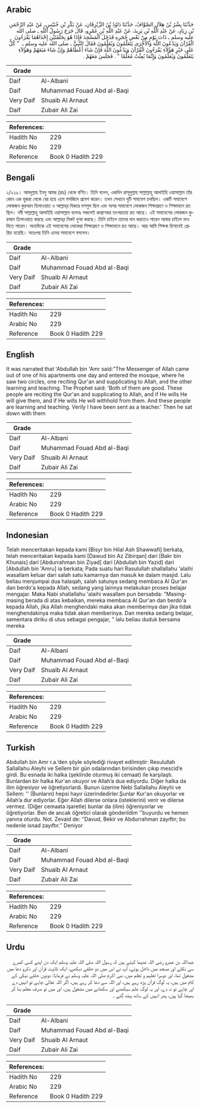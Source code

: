 ## Arabic


<div dir="rtl" lang="ar" style={{fontSize:'larger',backgroundColor:'#f8f9fa',padding:20}}>
حَدَّثَنَا بِشْرُ بْنُ هِلاَلٍ الصَّوَّافُ، حَدَّثَنَا دَاوُدُ بْنُ الزِّبْرِقَانِ، عَنْ بَكْرِ بْنِ خُنَيْسٍ، عَنْ عَبْدِ الرَّحْمَنِ بْنِ زِيَادٍ، عَنْ عَبْدِ اللَّهِ بْنِ يَزِيدَ، عَنْ عَبْدِ اللَّهِ بْنِ عَمْرٍو، قَالَ خَرَجَ رَسُولُ اللَّهِ ـ صلى الله عليه وسلم ـ ذَاتَ يَوْمٍ مِنْ بَعْضِ حُجَرِهِ فَدَخَلَ الْمَسْجِدَ فَإِذَا هُوَ بِحَلْقَتَيْنِ إِحْدَاهُمَا يَقْرَءُونَ الْقُرْآنَ وَيَدْعُونَ اللَّهَ وَالأُخْرَى يَتَعَلَّمُونَ وَيُعَلِّمُونَ فَقَالَ النَّبِيُّ ـ صلى الله عليه وسلم ـ ‏ "‏ كُلٌّ عَلَى خَيْرٍ هَؤُلاَءِ يَقْرَءُونَ الْقُرْآنَ وَيَدْعُونَ اللَّهَ فَإِنْ شَاءَ أَعْطَاهُمْ وَإِنْ شَاءَ مَنَعَهُمْ وَهَؤُلاَءِ يَتَعَلَّمُونَ وَيُعَلِّمُونَ وَإِنَّمَا بُعِثْتُ مُعَلِّمًا ‏"‏ ‏.‏ فَجَلَسَ مَعَهُمْ ‏.‏
</div>
<div style={{backgroundColor:'#f8f9fa',padding:20, marginBottom: 10}}><table> <thead> <tr> <th>Grade</th> <th></th> </tr> </thead> <tbody> <tr><td>Daif</td><td>Al-Albani</td></tr><tr><td>Daif</td><td>Muhammad Fouad Abd al-Baqi</td></tr><tr><td>Very Daif</td><td>Shuaib Al Arnaut</td></tr><tr><td>Daif</td><td>Zubair Ali Zai</td></tr></tbody></table><table> <thead> <tr> <th>References:</th> <th></th> </tr> </thead> <tbody><tr><td>Hadith No</td><td>229</td></tr><tr><td>Arabic No</td><td>229</td></tr><tr><td>Reference</td><td>Book 0 Hadith 229</td></tr></tbody></table></div>

## Bengali


<div dir="ltr" lang="bn" style={{fontSize:'larger',backgroundColor:'#f8f9fa',padding:20}}>
২/২২৯। আবদুল্লাহ ইবনু আমর (রাঃ) থেকে বর্ণিত। তিনি বলেন, একদিন রাসূলুল্লাহ সাল্লাল্লাহু আলাইহি ওয়াসাল্লাম তাঁর কোন এক হুজরা থেকে বের হয়ে এসে মসজিদে প্রবেশ করেন। তখন সেখানে দুটি সমাবেশ চলছিল। একটি সমাবেশে লোকজন কুরআন তিলাওয়াত ও আল্লাহ্‌র যিকরে মশগুল ছিল এবং অপর সমাবেশে লোকজন শিক্ষাগ্রহণ ও শিক্ষাদানে রত ছিল। নবী সাল্লাল্লাহু আলাইহি ওয়াসাল্লাম বলেনঃ সকলেই কল্যাণকর তৎপরতায় রত আছে। এই সমাবেশের লোকজন কুরআন তিলাওয়াত করছে এবং আল্লাহ্‌র নিকট দুআ করছে। তিনি চাইলে তাদের দান করতেও পারেন আবার চাইলে নাও দিতে পারেন। অন্যদিকে এই সমাবেশের লোকেরা শিক্ষাগ্রহণ ও শিক্ষাদানে রত আছে। আর আমি শিক্ষক হিসাবেই প্রেরিত হয়েছি। অতঃপর তিনি এদের সমাবেশে বসলেন।
</div>
<div style={{backgroundColor:'#f8f9fa',padding:20, marginBottom: 10}}><table> <thead> <tr> <th>Grade</th> <th></th> </tr> </thead> <tbody> <tr><td>Daif</td><td>Al-Albani</td></tr><tr><td>Daif</td><td>Muhammad Fouad Abd al-Baqi</td></tr><tr><td>Very Daif</td><td>Shuaib Al Arnaut</td></tr><tr><td>Daif</td><td>Zubair Ali Zai</td></tr></tbody></table><table> <thead> <tr> <th>References:</th> <th></th> </tr> </thead> <tbody><tr><td>Hadith No</td><td>229</td></tr><tr><td>Arabic No</td><td>229</td></tr><tr><td>Reference</td><td>Book 0 Hadith 229</td></tr></tbody></table></div>

## English


<div dir="ltr" lang="en" style={{fontSize:'larger',backgroundColor:'#f8f9fa',padding:20}}>
It was narrated that 'Abdullah bin 'Amr said:"The Messenger of Allah came out of one of his apartments one day and entered the mosque, where he saw two circles, one reciting Qur'an and supplicating to Allah, and the other learning and teaching. The Prophet said: 'Both of them are good. These people are reciting the Qur'an and supplicating to Allah, and if He wills He will give them, and if He wills He will withhold from them. And these people are learning and teaching. Verily I have been sent as a teacher.' Then he sat down with them
</div>
<div style={{backgroundColor:'#f8f9fa',padding:20, marginBottom: 10}}><table> <thead> <tr> <th>Grade</th> <th></th> </tr> </thead> <tbody> <tr><td>Daif</td><td>Al-Albani</td></tr><tr><td>Daif</td><td>Muhammad Fouad Abd al-Baqi</td></tr><tr><td>Very Daif</td><td>Shuaib Al Arnaut</td></tr><tr><td>Daif</td><td>Zubair Ali Zai</td></tr></tbody></table><table> <thead> <tr> <th>References:</th> <th></th> </tr> </thead> <tbody><tr><td>Hadith No</td><td>229</td></tr><tr><td>Arabic No</td><td>229</td></tr><tr><td>Reference</td><td>Book 0 Hadith 229</td></tr></tbody></table></div>

## Indonesian


<div dir="ltr" lang="id" style={{fontSize:'larger',backgroundColor:'#f8f9fa',padding:20}}>
Telah menceritakan kepada kami [Bisyr bin Hilal Ash Shawwafi] berkata, telah menceritakan kepada kami [Dawud bin Az Zibirqan] dari [Bakr bin Khunais] dari [Abdurrahman bin Ziyad] dari [Abdullah bin Yazid] dari [Abdullah bin 'Amru] ia berkata; Pada suatu hari Rasulullah shallallahu 'alaihi wasallam keluar dari salah satu kamarnya dan masuk ke dalam masjid. Lalu beliau menjumpai dua halaqah, salah satunya sedang membaca Al Qur'an dan berdo'a kepada Allah, sedang yang lainnya melakukan proses belajar mengajar. Maka Nabi shallallahu 'alaihi wasallam pun bersabda: "Masing-masing berada di atas kebaikan, mereka membaca Al Qur'an dan berdo'a kepada Allah, jika Allah menghendaki maka akan memberinya dan jika tidak menghendakinya maka tidak akan memberinya. Dan mereka sedang belajar, sementara diriku di utus sebagai pengajar, " lalu beliau duduk bersama mereka
</div>
<div style={{backgroundColor:'#f8f9fa',padding:20, marginBottom: 10}}><table> <thead> <tr> <th>Grade</th> <th></th> </tr> </thead> <tbody> <tr><td>Daif</td><td>Al-Albani</td></tr><tr><td>Daif</td><td>Muhammad Fouad Abd al-Baqi</td></tr><tr><td>Very Daif</td><td>Shuaib Al Arnaut</td></tr><tr><td>Daif</td><td>Zubair Ali Zai</td></tr></tbody></table><table> <thead> <tr> <th>References:</th> <th></th> </tr> </thead> <tbody><tr><td>Hadith No</td><td>229</td></tr><tr><td>Arabic No</td><td>229</td></tr><tr><td>Reference</td><td>Book 0 Hadith 229</td></tr></tbody></table></div>

## Turkish


<div dir="ltr" lang="tr" style={{fontSize:'larger',backgroundColor:'#f8f9fa',padding:20}}>
Abdullah bin Amr r.a.’den şöyle söylediği rivayet edilmiştir: Resulullah Sallallahu Aleyhi ve Sellem bir gün odalarından birisinden çıkıp mescid’e girdi. Bu esnada iki halka (şeklinde oturmuş iki cemaat) ile karşılaştı. Bunlardan bir halka Kur'an okuyor ve Allah’a dua ediyordu. Diğer halka da ilim öğreniyor ve öğretiyorlardı. Bunun üzerine Nebi Sallallahu Aleyhi ve Sellem: '' (Bunların) hepsi hayır üzerindedirler.Şunlar Kur'an okuyorlar ve Allah’a dur ediyorlar. Eğer Allah dilerse onlara (isteklerini) verir ve dilerse vermez. (Diğer cemaata işaretle) bunlar da (ilim) öğreniyorlar ve öğretiyorlar. Ben de ancak öğretici olarak gönderildim ''buyurdu ve hemen yanına oturdu. Not. Zevaid de: ‘’Davud, Bekir ve Abdurrahman zayıftır; bu nedenle isnad zayıftır.’’ Deniyor
</div>
<div style={{backgroundColor:'#f8f9fa',padding:20, marginBottom: 10}}><table> <thead> <tr> <th>Grade</th> <th></th> </tr> </thead> <tbody> <tr><td>Daif</td><td>Al-Albani</td></tr><tr><td>Daif</td><td>Muhammad Fouad Abd al-Baqi</td></tr><tr><td>Very Daif</td><td>Shuaib Al Arnaut</td></tr><tr><td>Daif</td><td>Zubair Ali Zai</td></tr></tbody></table><table> <thead> <tr> <th>References:</th> <th></th> </tr> </thead> <tbody><tr><td>Hadith No</td><td>229</td></tr><tr><td>Arabic No</td><td>229</td></tr><tr><td>Reference</td><td>Book 0 Hadith 229</td></tr></tbody></table></div>

## Urdu


<div dir="rtl" lang="ur" style={{fontSize:'larger',backgroundColor:'#f8f9fa',padding:20}}>
عبداللہ بن عمرو رضی اللہ عنہما کہتے ہیں کہ رسول اللہ صلی اللہ علیہ وسلم ایک دن اپنے کسی کمرے سے نکلے اور مسجد میں داخل ہوئے، آپ نے اس میں دو حلقے دیکھے، ایک تلاوت قرآن اور ذکرو دعا میں مشغول تھا، اور دوسرا تعلیم و تعلم میں، نبی اکرم صلی اللہ علیہ وسلم نے فرمایا: دونوں حلقے نیکی کے کام میں ہیں، یہ لوگ قرآن پڑھ رہے ہیں، اور اللہ سے دعا کر رہے ہیں، اگر اللہ تعالیٰ چاہے تو انہیں دے اور چاہے تو نہ دے، اور یہ لوگ علم سیکھنے اور سکھانے میں مشغول ہیں، اور میں تو صرف معلم بنا کر بھیجا گیا ہوں، پھر انہیں کے ساتھ بیٹھ گئے ۔
</div>
<div style={{backgroundColor:'#f8f9fa',padding:20, marginBottom: 10}}><table> <thead> <tr> <th>Grade</th> <th></th> </tr> </thead> <tbody> <tr><td>Daif</td><td>Al-Albani</td></tr><tr><td>Daif</td><td>Muhammad Fouad Abd al-Baqi</td></tr><tr><td>Very Daif</td><td>Shuaib Al Arnaut</td></tr><tr><td>Daif</td><td>Zubair Ali Zai</td></tr></tbody></table><table> <thead> <tr> <th>References:</th> <th></th> </tr> </thead> <tbody><tr><td>Hadith No</td><td>229</td></tr><tr><td>Arabic No</td><td>229</td></tr><tr><td>Reference</td><td>Book 0 Hadith 229</td></tr></tbody></table></div>